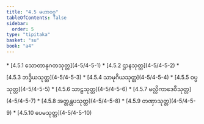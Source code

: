 ```yaml
---
title: "4.5 မဟာဝဂ္ဂ"
tableOfContents: false
sidebar:
  order: 5
type: "tipitaka"
basket: "su"
book: "a4"
---
```



<DynamicBreadcrumb />



<TableOfContents book="a4" section="4.5">
* [4.5.1 သောတာနုဂတသုတ္တ](4-5/4-5-1)
* [4.5.2 ဌာနသုတ္တ](4-5/4-5-2)
* [4.5.3 ဘဒ္ဒိယသုတ္တ](4-5/4-5-3)
* [4.5.4 သာမုဂိယသုတ္တ](4-5/4-5-4)
* [4.5.5 ဝပ္ပသုတ္တ](4-5/4-5-5)
* [4.5.6 သာဠှသုတ္တ](4-5/4-5-6)
* [4.5.7 မလ္လိကာဒေဝီသုတ္တ](4-5/4-5-7)
* [4.5.8 အတ္တန္တပသုတ္တ](4-5/4-5-8)
* [4.5.9 တဏှာသုတ္တ](4-5/4-5-9)
* [4.5.10 ပေမသုတ္တ](4-5/4-5-10)
</TableOfContents>